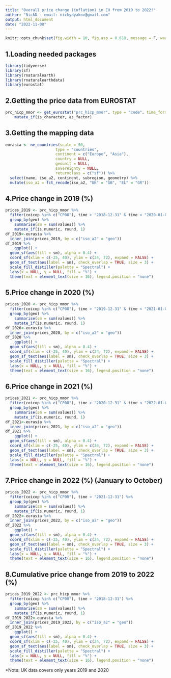 ```yaml
---
title: "Overall price change (inflation) in EU from 2019 to 2022!"
author: "NickD - email: nickydyakov@gmail.com"
output: html_document
date: "2022-11-08"
---
```


```r
knitr::opts_chunk$set(fig.width = 10, fig.asp = 0.618, message = F, warning = F, echo = F)
```

## 1.Loading needed packages
```r
library(tidyverse)
library(sf)
library(rnaturalearth)
library(rnaturalearthdata)
library(eurostat)
```

## 2.Getting the price data from EUROSTAT
```r
prc_hicp_mmor <- get_eurostat("prc_hicp_mmor", type = "code", time_format = "date") %>% 
	mutate_if(is_character, as_factor)
```

## 3.Getting the mapping data
```r
eurasia <- ne_countries(scale = 50, 
                      type = "countries", 
                      continent = c("Europe", "Asia"),
                      country = NULL, 
                      geounit = NULL, 
                      sovereignty = NULL,
                      returnclass = c("sf")) %>% 
  select(name, iso_a2, continent, subregion, geometry) %>% 
  mutate(iso_a2 = fct_recode(iso_a2, "UK" = "GB", "EL" = "GR"))
```

## 4.Price change in 2019 (%)
```r
prices_2019 <- prc_hicp_mmor %>%
  filter(coicop %in% c("CP00"), time > "2018-12-31" & time < "2020-01-01") %>% 
  group_by(geo) %>% 
	summarise(sm = sum(values)) %>% 
	mutate_if(is.numeric, round, 1)
df_2019<-eurasia %>% 
  inner_join(prices_2019, by = c("iso_a2" = "geo"))
df_2019 %>% 
	ggplot() +
  geom_sf(aes(fill = sm), alpha = 0.4) +
  coord_sf(xlim = c(-25, 40), ylim = c(34, 72), expand = FALSE) + 
  geom_sf_text(aes(label = sm), check_overlap = TRUE, size = 3) + 
  scale_fill_distiller(palette = "Spectral") +
  labs(x = NULL, y = NULL, fill = "%") +
  theme(text = element_text(size = 16), legend.position = "none")
```

## 5.Price change in 2020 (%)
```r
prices_2020 <- prc_hicp_mmor %>%
  filter(coicop %in% c("CP00"), time > "2019-12-31" & time < "2021-01-01") %>% 
  group_by(geo) %>% 
	summarise(sm = sum(values)) %>% 
	mutate_if(is.numeric, round, 1)
df_2020<-eurasia %>% 
  inner_join(prices_2020, by = c("iso_a2" = "geo"))
df_2020 %>% 
	ggplot() +
  geom_sf(aes(fill = sm), alpha = 0.4) +
  coord_sf(xlim = c(-25, 40), ylim = c(34, 72), expand = FALSE) + 
  geom_sf_text(aes(label = sm), check_overlap = TRUE, size = 3) + 
  scale_fill_distiller(palette = "Spectral") +
  labs(x = NULL, y = NULL, fill = "%") +
  theme(text = element_text(size = 16), legend.position = "none")
```

## 6.Price change in 2021 (%)
```r
prices_2021 <- prc_hicp_mmor %>%
  filter(coicop %in% c("CP00"), time > "2020-12-31" & time < "2022-01-01") %>% 
  group_by(geo) %>% 
	summarise(sm = sum(values)) %>% 
	mutate_if(is.numeric, round, 1)
df_2021<-eurasia %>% 
  inner_join(prices_2021, by = c("iso_a2" = "geo"))
df_2021 %>% 
	ggplot() +
  geom_sf(aes(fill = sm), alpha = 0.4) +
  coord_sf(xlim = c(-25, 40), ylim = c(34, 72), expand = FALSE) + 
  geom_sf_text(aes(label = sm), check_overlap = TRUE, size = 3) + 
  scale_fill_distiller(palette = "Spectral") +
  labs(x = NULL, y = NULL, fill = "%") +
  theme(text = element_text(size = 16), legend.position = "none")
```

## 7.Price change in 2022 (%) (January to October)
```r
prices_2022 <- prc_hicp_mmor %>%
  filter(coicop %in% c("CP00"), time > "2021-12-31") %>% 
  group_by(geo) %>% 
	summarise(sm = sum(values)) %>% 
	mutate_if(is.numeric, round, 1)
df_2022<-eurasia %>% 
  inner_join(prices_2022, by = c("iso_a2" = "geo"))
df_2022 %>% 
	ggplot() +
  geom_sf(aes(fill = sm), alpha = 0.4) +
  coord_sf(xlim = c(-25, 40), ylim = c(34, 72), expand = FALSE) + 
  geom_sf_text(aes(label = sm), check_overlap = TRUE, size = 3) + 
  scale_fill_distiller(palette = "Spectral") +
  labs(x = NULL, y = NULL, fill = "%") +
  theme(text = element_text(size = 16), legend.position = "none")
```

## 8.Cumulative price change from 2019 to 2022 (%)
```r
prices_2019_2022 <- prc_hicp_mmor %>%
  filter(coicop %in% c("CP00"), time > "2018-12-31") %>% 
  group_by(geo) %>% 
	summarise(sm = sum(values)) %>% 
	mutate_if(is.numeric, round, 1)
df_2019_2022<-eurasia %>% 
  inner_join(prices_2019_2022, by = c("iso_a2" = "geo"))
df_2019_2022 %>% 
	ggplot() +
  geom_sf(aes(fill = sm), alpha = 0.4) +
  coord_sf(xlim = c(-25, 40), ylim = c(34, 72), expand = FALSE) + 
  geom_sf_text(aes(label = sm), check_overlap = TRUE, size = 3) + 
  scale_fill_distiller(palette = "Spectral") +
  labs(x = NULL, y = NULL, fill = "%") +
  theme(text = element_text(size = 16), legend.position = "none")
```
*Note: UK data covers only years 2019 and 2020